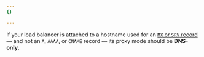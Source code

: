 ```yaml
---
{}

---
```


If your load balancer is attached to a hostname used for an [`MX` or `SRV` record](/load-balancing/additional-options/additional-dns-records/) — and not an `A`, `AAAA`, or `CNAME` record — its proxy mode should be **DNS-only**.
